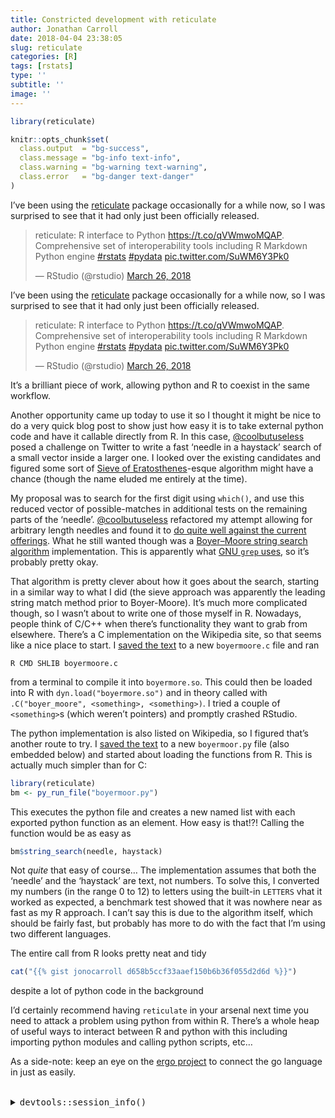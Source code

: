 ```yaml
---
title: Constricted development with reticulate
author: Jonathan Carroll
date: 2018-04-04 23:38:05
slug: reticulate
categories: [R]
tags: [rstats]
type: ''
subtitle: ''
image: ''
---
```


```r
library(reticulate)

knitr::opts_chunk$set(
  class.output  = "bg-success",
  class.message = "bg-info text-info",
  class.warning = "bg-warning text-warning",
  class.error   = "bg-danger text-danger"
)
```

I've been using the [reticulate](https://github.com/rstudio/reticulate) package occasionally for a while now, so I was surprised to see that it had only just been officially released. 

<blockquote class="twitter-tweet" data-lang="en"><p lang="en" dir="ltr">reticulate: R interface to Python <a href="https://t.co/qVWmwoMQAP">https://t.co/qVWmwoMQAP</a>. Comprehensive set of interoperability tools including R Markdown Python engine <a href="https://twitter.com/hashtag/rstats?src=hash&amp;ref_src=twsrc%5Etfw">#rstats</a> <a href="https://twitter.com/hashtag/pydata?src=hash&amp;ref_src=twsrc%5Etfw">#pydata</a> <a href="https://t.co/SuWM6Y3Pk0">pic.twitter.com/SuWM6Y3Pk0</a></p>&mdash; RStudio (@rstudio) <a href="https://twitter.com/rstudio/status/978293244390985728?ref_src=twsrc%5Etfw">March 26, 2018</a></blockquote>
<script async src="https://platform.twitter.com/widgets.js" charset="utf-8"></script>

<!--more-->

I've been using the [reticulate](https://github.com/rstudio/reticulate) package occasionally for a while now, so I was surprised to see that it had only just been officially released. 

<blockquote class="twitter-tweet" data-lang="en"><p lang="en" dir="ltr">reticulate: R interface to Python <a href="https://t.co/qVWmwoMQAP">https://t.co/qVWmwoMQAP</a>. Comprehensive set of interoperability tools including R Markdown Python engine <a href="https://twitter.com/hashtag/rstats?src=hash&amp;ref_src=twsrc%5Etfw">#rstats</a> <a href="https://twitter.com/hashtag/pydata?src=hash&amp;ref_src=twsrc%5Etfw">#pydata</a> <a href="https://t.co/SuWM6Y3Pk0">pic.twitter.com/SuWM6Y3Pk0</a></p>&mdash; RStudio (@rstudio) <a href="https://twitter.com/rstudio/status/978293244390985728?ref_src=twsrc%5Etfw">March 26, 2018</a></blockquote>
<script async src="https://platform.twitter.com/widgets.js" charset="utf-8"></script>

It's a brilliant piece of work, allowing python and R to coexist in the same workflow. 

Another opportunity came up today to use it so I thought it might be nice to do a very quick blog post to show just how easy it is to take external python code and have it callable directly from R. In this case, [@coolbutuseless](https://twitter.com/coolbutuseless) posed a challenge on Twitter to write a fast 'needle in a haystack' search of a small vector inside a larger one. I looked over the existing candidates and figured some sort of [Sieve of Eratosthenes](https://en.wikipedia.org/wiki/Sieve_of_Eratosthenes)-esque algorithm might have a chance (though the name eluded me entirely at the time). 

My proposal was to search for the first digit using `which()`, and use this
reduced vector of possible-matches in additional tests on the remaining parts of
the 'needle'. [@coolbutuseless](https://twitter.com/coolbutuseless) refactored
my attempt allowing for arbitrary length needles and found it to [ do quite well
against the current
offerings](https://coolbutuseless.bitbucket.io/2018/04/03/finding-a-length-n-needle-in-a-haystack/).
What he still wanted though was a [Boyer–Moore string search
algorithm](https://en.wikipedia.org/wiki/Boyer%E2%80%93Moore_string_search_algorithm)
implementation. This is apparently what [GNU `grep`
uses](https://lists.freebsd.org/pipermail/freebsd-current/2010-August/019310.html),
so it's probably pretty okay.

That algorithm is pretty clever about how it goes about the search, starting in a similar way to what I did (the sieve approach was apparently the leading string match method prior to Boyer-Moore). It's much more complicated though, so I wasn't about to write one of those myself in R. Nowadays, people think of C/C++ when there's functionality they want to grab from elsewhere. There's a C implementation on the Wikipedia site, so that seems like a nice place to start. I [saved the text](https://gist.github.com/jonocarroll/d658b5ccf33aaef150b6b36f055d2d6d#file-boyermoore-c) to a new `boyermoore.c` file and ran 

```
R CMD SHLIB boyermoore.c
```

from a terminal to compile it into `boyermore.so`. This could then be loaded into R with `dyn.load("boyermore.so")` and in theory called with `.C("boyer_moore", <something>, <something>)`. I tried a couple of `<something>`s (which weren't pointers) and promptly crashed RStudio.

The python implementation is also listed on Wikipedia, so I figured that's another route to try. I [saved the text](https://gist.github.com/jonocarroll/d658b5ccf33aaef150b6b36f055d2d6d#file-boyermoor-py) to a new `boyermoor.py` file (also embedded below) and started about loading the functions from R. This is actually much simpler than for C:

```r
library(reticulate)
bm <- py_run_file("boyermoor.py")
```

This executes the python file and creates a new named list with each exported python function as an element. How easy is that!?! Calling the function would be as easy as

```r
bm$string_search(needle, haystack)
```

Not _quite_ that easy of course... The implementation assumes that both the 'needle' and the 'haystack' are text, not numbers. To solve this, I converted my numbers (in the range 0 to 12) to letters using the built-in `LETTERS` vhat it worked as expected, a benchmark test showed that it was nowhere near as fast as my R approach. I can't say this is due to the algorithm itself, which should be fairly fast, but probably has more to do with the fact that I'm using two different languages.

The entire call from R looks pretty neat and tidy

```r
cat("{{% gist jonocarroll d658b5ccf33aaef150b6b36f055d2d6d %}}")
```

despite a lot of python code in the background

I'd certainly recommend having `reticulate` in your arsenal next time you need to attack a problem using python from within R. There's a whole heap of useful ways to interact between R and python with this including importing python modules and calling python scripts, etc...

As a side-note: keep an eye on the [ergo project](https://github.com/rstats-go) to connect the go language in just as easily.


<br />
<details>
  <summary>
    <tt>devtools::session_info()</tt>
  </summary>
```r
devtools::session_info()
```
</details>
<br />